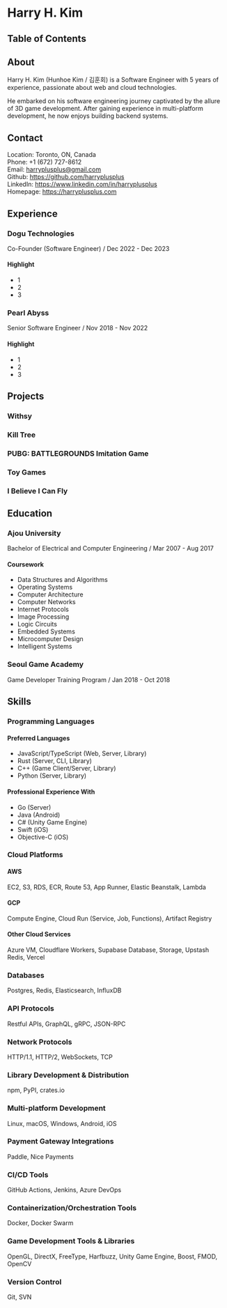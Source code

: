 # Harry H. Kim

## Table of Contents

## About

Harry H. Kim (Hunhoe Kim / 김훈회) is a Software Engineer with 5 years of experience, passionate about web and cloud technologies.

He embarked on his software engineering journey captivated by the allure of 3D game development. After gaining experience in multi-platform development, he now enjoys building backend systems.

## Contact

Location: Toronto, ON, Canada  
Phone: +1 (672) 727-8612  
Email: harryplusplus@gmail.com  
Github: https://github.com/harryplusplus  
LinkedIn: https://www.linkedin.com/in/harryplusplus  
Homepage: https://harryplusplus.com

## Experience

### Dogu Technologies

Co-Founder (Software Engineer) / Dec 2022 - Dec 2023

#### Highlight

- 1
- 2
- 3

### Pearl Abyss

Senior Software Engineer / Nov 2018 - Nov 2022

#### Highlight

- 1
- 2
- 3

## Projects

### Withsy

### Kill Tree

### PUBG: BATTLEGROUNDS Imitation Game

### Toy Games

### I Believe I Can Fly

## Education

### Ajou University

Bachelor of Electrical and Computer Engineering / Mar 2007 - Aug 2017

#### Coursework

- Data Structures and Algorithms
- Operating Systems
- Computer Architecture
- Computer Networks
- Internet Protocols
- Image Processing
- Logic Circuits
- Embedded Systems
- Microcomputer Design
- Intelligent Systems

### Seoul Game Academy

Game Developer Training Program / Jan 2018 - Oct 2018

## Skills

### Programming Languages

#### Preferred Languages

- JavaScript/TypeScript (Web, Server, Library)
- Rust (Server, CLI, Library)
- C++ (Game Client/Server, Library)
- Python (Server, Library)

#### Professional Experience With

- Go (Server)
- Java (Android)
- C# (Unity Game Engine)
- Swift (iOS)
- Objective-C (iOS)

### Cloud Platforms

#### AWS

EC2, S3, RDS, ECR, Route 53, App Runner, Elastic Beanstalk, Lambda

#### GCP

Compute Engine, Cloud Run (Service, Job, Functions), Artifact Registry

#### Other Cloud Services

Azure VM, Cloudflare Workers, Supabase Database, Storage, Upstash Redis, Vercel

### Databases

Postgres, Redis, Elasticsearch, InfluxDB

### API Protocols

Restful APIs, GraphQL, gRPC, JSON-RPC

### Network Protocols

HTTP/1.1, HTTP/2, WebSockets, TCP

### Library Development & Distribution

npm, PyPI, crates.io

### Multi-platform Development

Linux, macOS, Windows, Android, iOS

### Payment Gateway Integrations

Paddle, Nice Payments

### CI/CD Tools

GitHub Actions, Jenkins, Azure DevOps

### Containerization/Orchestration Tools

Docker, Docker Swarm

### Game Development Tools & Libraries

OpenGL, DirectX, FreeType, Harfbuzz, Unity Game Engine, Boost, FMOD, OpenCV

### Version Control

Git, SVN
